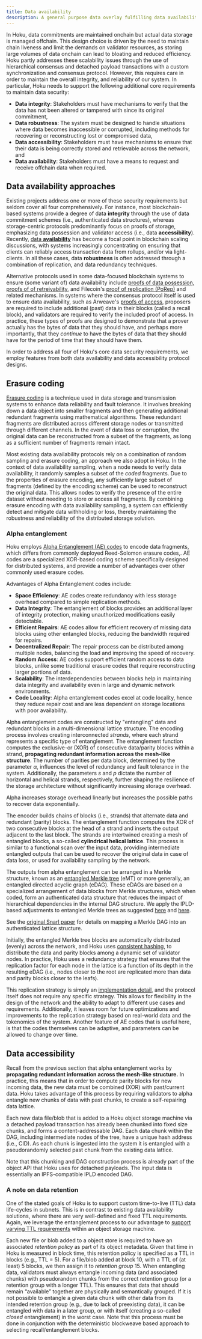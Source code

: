 ```yaml
---
title: Data availability
description: A general purpose data overlay fulfilling data availability requirements.
---
```



In Hoku, data commitments are maintained onchain but actual data storage is managed offchain. This design choice is
driven by the need to maintain chain liveness and limit the demands on validator resources, as storing large volumes of
data onchain can lead to bloating and reduced efficiency. Hoku partly addresses these scalability issues through the use
of hierarchical consensus and detached payload transactions with a custom synchronization and consensus protocol.
However, this requires care in order to maintain the overall integrity, and reliability of our system. In particular,
Hoku needs to support the following additional core requirements to maintain data security:

- **Data integrity**: Stakeholders must have mechanisms to verify that the data has not been altered or tampered with
  since its original commitment,
- **Data robustness**: The system must be designed to handle situations where data becomes inaccessible or corrupted,
  including methods for recovering or reconstructing lost or compromised data,
- **Data accessibility**: Stakeholders must have mechanisms to ensure that their data is being correctly stored and
  retrievable across the network, and
- **Data availability**: Stakeholders must have a means to request and receive offchain data when required.

## Data availability approaches

Existing projects address one or more of these security requirements but seldom cover all four comprehensively. For
instance, most blockchain-based systems provide a degree of data **integrity** through the use of data commitment
schemes (i.e., authenticated data structures), whereas storage-centric protocols predominantly focus on proofs of
storage, emphasizing data possession and validator access (i.e., data **accessibility**). Recently,
[data **availability**](https://arxiv.org/abs/1809.09044) has become a focal point in blockchain scaling discussions,
with systems increasingly concentrating on ensuring that clients can reliably access transaction data from rollups,
and/or via light-clients. In all these cases, data **robustness** is often addressed through a combination of
replication, and data redundancy techniques.

Alternative protocols used in some data-focused blockchain systems to ensure (some variant of) data availability include
[proofs of data possession, proofs of of retreivability](https://www.usenix.org/system/files/sec21-anthoine.pdf), and
Filecoin's [proof of replication (PoRep)](https://research.protocol.ai/publications/proof-of-replication/benet2017.pdf)
and related mechanisms. In systems where the consensus protocol itself is used to ensure data availability, such as
Arweave's [proofs of access](https://www.arweave.org/yellow-paper.pdf), proposers are required to include additional
(past) data in their blocks (called a recall block), and validators are required to verify the included proof of access.
In practice, these types of proofs are designed to demonstrate that a prover actually has the bytes of data that they
should have, and perhaps more importantly, that they _continue_ to have the bytes of data that they should have for the
period of time that they should have them.

In order to address all four of Hoku's core data security requirements, we employ features from both data availability
and data accessibility protocol designs.

## Erasure coding

[Erasure coding](https://en.wikipedia.org/wiki/Erasure_code) is a technique used in data storage and transmission
systems to enhance data reliability and fault tolerance. It involves breaking down a data object into smaller fragments
and then generating additional redundant fragments using mathematical algorithms. These redundant fragments are
distributed across different storage nodes or transmitted through different channels. In the event of data loss or
corruption, the original data can be reconstructed from a subset of the fragments, as long as a sufficient number of
fragments remain intact.

Most existing data availability protocols rely on a combination of random sampling and erasure coding, an approach we
also adopt in Hoku. In the context of data availability sampling, when a node needs to verify data availability, it
randomly samples a subset of the _coded_ fragments. Due to the properties of erasure encoding, any sufficiently large
subset of fragments (defined by the encoding scheme) can be used to reconstruct the original data. This allows nodes to
verify the presence of the entire dataset without needing to store or access all fragments. By combining erasure
encoding with data availability sampling, a system can efficiently detect and mitigate data withholding or loss, thereby
maintaining the robustness and reliability of the distributed storage solution.

### Alpha entanglement

Hoku employs [Alpha Entanglement (AE) codes](https://arxiv.org/abs/1810.02974) to encode data fragments, which differs
from commonly deployed Reed-Solomon erasure codes,. AE codes are a specialized XOR-based coding scheme specifically
designed for distributed systems, and provide a number of advantages over other commonly used erasure codes.

Advantages of Alpha Entanglement codes include:

- **Space Efficiency**: AE codes create redundancy with less storage overhead compared to simple replication methods.
- **Data Integrity**: The entanglement of blocks provides an additional layer of integrity protection, making
  unauthorized modifications easily detectable.
- **Efficient Repairs**: AE codes allow for efficient recovery of missing data blocks using other entangled blocks,
  reducing the bandwidth required for repairs.
- **Decentralized Repair**: The repair process can be distributed among multiple nodes, balancing the load and improving
  the speed of recovery.
- **Random Access**: AE codes support efficient random access to data blocks, unlike some traditional erasure codes that
  require reconstructing larger portions of data.
- **Scalability**: The interdependencies between blocks help in maintaining data integrity and availability even in
  large and dynamic network environments.
- **Code Locality**: Alpha entanglement codes excel at code locality, hence they reduce repair cost and are less
  dependent on storage locations with poor availability.

Alpha entanglement codes are constructed by "entangling" data and redundant blocks in a multi-dimensional lattice
structure. The encoding process involves creating interconnected _strands_, where each strand represents a specific type
of entanglement. The entanglement function computes the exclusive-or (XOR) of consecutive data/parity blocks within a
strand, **propagating redundant information across the mesh-like structure**. The number of parities per data block,
determined by the parameter $α$, influences the level of redundancy and fault tolerance in the system. Additionally, the
parameters $s$ and $p$ dictate the number of horizontal and helical strands, respectively, further shaping the
resilience of the storage architecture without significantly increasing storage overhead.

<Callout>

Alpha increases storage overhead linearly but increases the possible paths to recover data exponentially.

</Callout>

The encoder builds chains of blocks (i.e., strands) that alternate data and redundant (parity) blocks. The entanglement
function computes the XOR of two consecutive blocks at the head of a strand and inserts the output adjacent to the last
block. The strands are intertwined creating a mesh of entangled blocks, a so-called **cylindrical helical lattice**.
This process is similar to a functional scan over the input data, providing intermediate entangled outputs that can be
used to recover the original data in case of data loss, or used for availability sampling by the network.

The outputs from alpha entanglement can be arranged in a Merkle structure, known as an
[entangled Merkle tree](https://dl.acm.org/doi/pdf/10.1145/3464298.3493397) (eMT) or more generally, an entangled
directed acyclic graph (eDAG). These eDAGs are based on a specialized arrangement of data blocks from Merkle structures,
which when coded, form an authenticated data structure that reduces the impact of hierarchical dependencies in the
internal DAG structure. We apply the IPLD-based adjustments to entangled Merkle trees as suggested
[here](https://arxiv.org/pdf/2404.16210) and
[here](https://www.epfl.ch/labs/dedis/wp-content/uploads/2023/01/report-2022-3-QiyuanandYuening-making_IPFS_More_Reliable.pdf).

<Callout>

See the [original Snarl paper](https://dl.acm.org/doi/pdf/10.1145/3464298.3493397) for details on mapping a Merkle DAG
into an authenticated lattice structure.

</Callout>

Initially, the entangled Merkle tree blocks are automatically distributed (evenly) across the network, and Hoku uses
[consistent hashing](https://en.wikipedia.org/wiki/Consistent_hashing), to distribute the data and parity blocks among a
dynamic set of validator nodes. In practice, Hoku uses a redundancy strategy that ensures that the replication factor
for each node in the lattice is a function of its depth in the resulting eDAG (i.e., nodes closer to the root are
replicated more than data and parity blocks closer to the leafs).

<Callout>

This replication strategy is simply an [implementation detail](https://github.com/dedis/student_23_ipfs_reliability),
and the protocol itself does not require any specific strategy. This allows for flexibility in the design of the network
and the ability to adapt to different use cases and requirements. Additionally, it leaves room for future optimizations
and improvements to the replication strategy based on real-world data and the tokenomics of the system. Another feature
of AE codes that is useful here, is that the codes themselves can be adaptive, and parameters can be allowed to change
over time.

</Callout>

## Data accessibility

Recall from the previous section that alpha entanglement works by **propagating redundant information across the
mesh-like structure.** In practice, this means that in order to compute parity blocks for new incoming data, the new
data must be combined (XOR) with past/current data. Hoku takes advantage of this process by requiring validators to
alpha entangle new chunks of data with past chunks, to create a self-repairing data lattice.

Each new data file/blob that is added to a Hoku object storage machine via a detached payload transaction has already
been chunked into fixed size chunks, and forms a content-addressable DAG. Each data chunk within the DAG, including
intermediate nodes of the tree, have a unique hash address (i.e., CID). As each chunk is ingested into the system it is
entangled with a pseudorandomly selected past chunk from the existing data lattice.

<Callout>

Note that this chunking and DAG construction process is already part of the object API that Hoku uses for detached
payloads. The input data is essentially an IPFS-compatible IPLD encoded DAG.

</Callout>

### A note on data retention

One of the stated goals of Hoku is to support custom time-to-live (TTL) data life-cycles in subnets. This is in contrast
to existing data availability solutions, where there are very well-defined and fixed TTL requirements. Again, we
leverage the entanglement process to our advantage to
[support varying TTL requirements](https://www.researchgate.net/publication/328416034_Practical_erasure_codes_for_storage_systems_The_study_of_entanglement_codes_an_approach_that_propagates_redundancy_to_increase_reliability_and_performance)
within an object storage machine.

Each new file or blob added to a object store is required to have an associated _retention policy_ as part of its object
metadata. Given that time in Hoku is measured in block time, this retention policy is specified as a TTL in blocks
(e.g., TTL = 5). For a file/blob added at block 10, with a TTL of (at least) 5 blocks, we then assign it to _retention
group_ 15. When entangling data, validators must always entangle incoming data (and associated chunks) with pseudorandom
chunks from the correct retention group (or a retention group with a longer TTL). This ensures that data that should
remain “available” together are physically and semantically grouped. If it is not possible to entangle a given data
chunk with other data from its intended retention group (e.g., due to lack of preexisting data), it can be entangled
with data in a later group, or with itself (creating a so-called _closed_ entanglement) in the worst case. Note that
this process must be done in conjunction with the deterministic blockweave based approach to selecting
recall/entanglement blocks.
